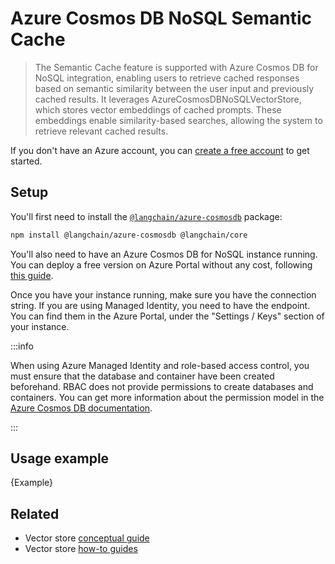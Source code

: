 # Azure Cosmos DB NoSQL Semantic Cache

> The Semantic Cache feature is supported with Azure Cosmos DB for NoSQL integration, enabling users to retrieve cached responses based on semantic similarity between the user input and previously cached results. It leverages AzureCosmosDBNoSQLVectorStore, which stores vector embeddings of cached prompts. These embeddings enable similarity-based searches, allowing the system to retrieve relevant cached results.

If you don't have an Azure account, you can [create a free account](https://azure.microsoft.com/free/) to get started.

## Setup

You'll first need to install the [`@langchain/azure-cosmosdb`](https://www.npmjs.com/package/@langchain/azure-cosmosdb) package:


<IntegrationInstallTooltip></IntegrationInstallTooltip>

```bash npm2yarn
npm install @langchain/azure-cosmosdb @langchain/core
```

You'll also need to have an Azure Cosmos DB for NoSQL instance running. You can deploy a free version on Azure Portal without any cost, following [this guide](https://learn.microsoft.com/azure/cosmos-db/nosql/quickstart-portal).

Once you have your instance running, make sure you have the connection string. If you are using Managed Identity, you need to have the endpoint. You can find them in the Azure Portal, under the "Settings / Keys" section of your instance.


:::info

When using Azure Managed Identity and role-based access control, you must ensure that the database and container have been created beforehand. RBAC does not provide permissions to create databases and containers. You can get more information about the permission model in the [Azure Cosmos DB documentation](https://learn.microsoft.com/azure/cosmos-db/how-to-setup-rbac#permission-model).

:::

## Usage example


<CodeBlock language="typescript">{Example}</CodeBlock>

## Related

- Vector store [conceptual guide](/docs/concepts/#vectorstores)
- Vector store [how-to guides](/docs/how_to/#vectorstores)

